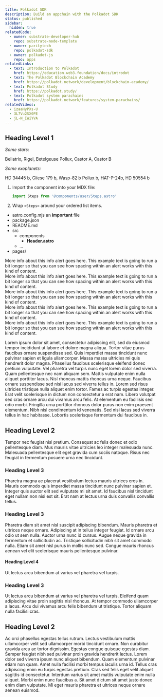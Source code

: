 ```yaml
---
title: Polkadot SDK
description: Build an appchain with the Polkadot SDK
status: published
sidebar:
  hidden: true
relatedCode:
  - owner: substrate-developer-hub
    repo: substrate-node-template
  - owner: paritytech
    repo: polkadot-sdk
  - owner: polkadot-js
    repo: apps
relatedLinks:
  - text: Introduction to Polkadot
    href: https://education.web3.foundation/docs/introdot
  - text: The Polkadot Blockchain Academy
    href: https://polkadot.network/development/blockchain-academy/
  - text: Polkadot Study
    href: https://polkadot.study/
  - text: Polkadot system parachains
    href: https://polkadot.network/features/system-parachains/
relatedVideos:
  - izaaHyPXs-U
  - 3L7Vu2SX0PE
  - jL-N_IWiYVA
---
```



## Heading Level 1

_Some stars:_

<Tabs syncKey="constellations">
  <TabItem label="Orion" icon="star">Bellatrix, Rigel, Betelgeuse</TabItem>
  <TabItem label="Gemini" icon="moon">Pollux, Castor A, Castor B</TabItem>
</Tabs>

_Some exoplanets:_

<Tabs syncKey="constellations">
  <TabItem label="Orion" icon="star">HD 34445 b, Gliese 179 b, Wasp-82 b</TabItem>
  <TabItem label="Gemini" icon="moon">Pollux b, HAT-P-24b, HD 50554 b</TabItem>
</Tabs>

<Steps>

1. Import the component into your MDX file:

   ```js
   import Steps from '@components/user/Steps.astro'
   ```

2. Wrap `<Steps>` around your ordered list items.

</Steps>

<FileTree>

- astro.config.mjs an **important** file
- package.json
- README.md
- src
  - components
    - **Header.astro**
  - …
- pages/

</FileTree>

<Aside type="info" title="This is an aside" border="left" dismissable>
  <Icon name="simple-icons:rocket" slot="icon" />
  More info about this info alert goes here. This example text is going to run a bit longer so that you can see how spacing within an alert works with this kind of content.
</Aside>

<Aside type="note" title="This is an aside" border="left" dismissable>
  More info about this info alert goes here. This example text is going to run a bit longer so that you can see how spacing within an alert works with this kind of content.
</Aside>

<Aside type="success" title="This is an aside" border="left" dismissable>
  More info about this info alert goes here. This example text is going to run a bit longer so that you can see how spacing within an alert works with this kind of content.
</Aside>

<Aside type="tip" title="This is an aside" border="left" dismissable>
  More info about this info alert goes here. This example text is going to run a bit longer so that you can see how spacing within an alert works with this kind of content.
</Aside>

<Aside type="warning" title="This is an aside" border="left" dismissable>
  More info about this info alert goes here. This example text is going to run a bit longer so that you can see how spacing within an alert works with this kind of content.
</Aside>

Lorem ipsum dolor sit amet, consectetur adipiscing elit, sed do eiusmod tempor incididunt ut labore et dolore magna aliqua. Tortor vitae purus faucibus ornare suspendisse sed. Quis imperdiet massa tincidunt nunc pulvinar sapien et ligula ullamcorper. Massa massa ultricies mi quis hendrerit dolor magna. Phasellus faucibus scelerisque eleifend donec pretium vulputate. Vel pharetra vel turpis nunc eget lorem dolor sed viverra. Quam pellentesque nec nam aliquam sem. Mattis vulputate enim nulla aliquet porttitor lacus. Nisl rhoncus mattis rhoncus urna neque. Faucibus ornare suspendisse sed nisi lacus sed viverra tellus in. Lorem sed risus ultricies tristique nulla aliquet enim tortor. Fames ac turpis egestas integer. Erat velit scelerisque in dictum non consectetur a erat nam. Libero volutpat sed cras ornare arcu dui vivamus arcu felis. At elementum eu facilisis sed odio morbi. Fringilla urna porttitor rhoncus dolor purus non enim praesent elementum. Nibh nisl condimentum id venenatis. Sed nisi lacus sed viverra tellus in hac habitasse. Lobortis scelerisque fermentum dui faucibus in.

## Heading Level 2

Tempor nec feugiat nisl pretium. Consequat ac felis donec et odio pellentesque diam. Mus mauris vitae ultricies leo integer malesuada nunc. Malesuada pellentesque elit eget gravida cum sociis natoque. Risus nec feugiat in fermentum posuere urna nec tincidunt.

### Heading Level 3

Pharetra magna ac placerat vestibulum lectus mauris ultrices eros in. Mauris commodo quis imperdiet massa tincidunt nunc pulvinar sapien et. Integer quis auctor elit sed vulputate mi sit amet. Id faucibus nisl tincidunt eget nullam non nisi est sit. Erat nam at lectus urna duis convallis convallis tellus.

### Heading Level 3

Pharetra diam sit amet nisl suscipit adipiscing bibendum. Mauris pharetra et ultrices neque ornare. Adipiscing at in tellus integer feugiat. Id ornare arcu odio ut sem nulla. Auctor urna nunc id cursus. Augue neque gravida in fermentum et sollicitudin ac. Tristique sollicitudin nibh sit amet commodo nulla. Etiam sit amet nisl purus in mollis nunc sed. Congue mauris rhoncus aenean vel elit scelerisque mauris pellentesque pulvinar.

#### Heading Level 4

Ut lectus arcu bibendum at varius vel pharetra vel turpis.

### Heading Level 3

Ut lectus arcu bibendum at varius vel pharetra vel turpis. Eleifend quam adipiscing vitae proin sagittis nisl rhoncus. At tempor commodo ullamcorper a lacus. Arcu dui vivamus arcu felis bibendum ut tristique. Tortor aliquam nulla facilisi cras.

## Heading Level 2

Ac orci phasellus egestas tellus rutrum. Lectus vestibulum mattis ullamcorper velit sed ullamcorper morbi tincidunt ornare. Non curabitur gravida arcu ac tortor dignissim. Egestas congue quisque egestas diam. Semper feugiat nibh sed pulvinar proin gravida hendrerit lectus. Lorem dolor sed viverra ipsum nunc aliquet bibendum. Quam elementum pulvinar etiam non quam. Amet nulla facilisi morbi tempus iaculis urna id. Tellus cras adipiscing enim eu turpis egestas pretium. Cras sed felis eget velit aliquet sagittis id consectetur. Interdum varius sit amet mattis vulputate enim nulla aliquet. Morbi enim nunc faucibus a. Sit amet dictum sit amet justo donec enim diam vulputate. Mi eget mauris pharetra et ultrices neque ornare aenean euismod.

